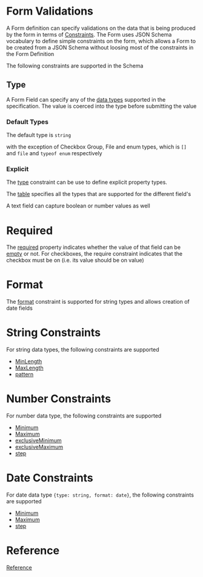
<Meta title="Adaptive Form/Validations" component={AdaptiveForm} />

# Form Validations

A Form definition can specify validations on the data that is being produced by the form in terms of
[Constraints](https://git.corp.adobe.com/pages/livecycle/af2-docs/spec/latest/#_form_field_constraints).
The Form uses JSON Schema vocabulary to define simple constraints on the form, which allows a Form to be
created from a JSON Schema without loosing most of the constraints in the Form Definition

The following constraints are supported in the Schema

## Type

A Form Field can specify any of the
[data types](https://git.corp.adobe.com/pages/livecycle/af2-docs/spec/latest/#_data_types) supported in
the specification. The value is coerced into the type before submitting the value

### Default Types

The default type is `string`

<Story id="reference-json-constraints-type-string--string" />

with the exception of Checkbox Group, File and enum types, which is `[]` and `file` and `typeof enum` respectively

<Story id="adaptive-form-components-checkbox--group" />

<Story id="adaptive-form-components-file-upload--default-story" />

<Story id="reference-json-constraints-type-auto--enum-type" />


### Explicit

The [type](https://git.corp.adobe.com/pages/livecycle/af2-docs/spec/latest/index.html#field-constraints-type) constraint
can be use to define explicit property types.

The [table](https://git.corp.adobe.com/livecycle/af2-docs/issues/120#issue-3380663) specifies all the types that are
supported for the different field's

A text field can capture boolean or number values as well

<Story id="reference-json-constraints-type-number--text-input" />

<Story id="reference-json-constraints-type-boolean--boolean" />

# Required

The [required](https://git.corp.adobe.com/pages/livecycle/af2-docs/spec/latest/#field-constraints-required)
property indicates whether the value of that field can be
[empty](https://git.corp.adobe.com/pages/livecycle/af2-docs/spec/latest/#field-properties-emptyValue)
or not. For checkboxes, the require constraint indicates that the checkbox must be on (i.e. its value should be on value)

<Story id="reference-json-constraints-required--required-field" />

<Story id="reference-json-constraints-required--required-checkbox" />

# Format

The [format](https://git.corp.adobe.com/pages/livecycle/af2-docs/spec/latest/#field-constraints-format) constraint
is supported for string types and allows creation of date fields

<Story id="reference-json-constraints-format--date" />

# String Constraints

For string data types, the following constraints are supported

* [MinLength](https://git.corp.adobe.com/pages/livecycle/af2-docs/spec/latest/#field-constraints-minLength)
* [MaxLength](https://git.corp.adobe.com/pages/livecycle/af2-docs/spec/latest/#field-constraints-minLength)
* [pattern](https://git.corp.adobe.com/pages/livecycle/af2-docs/spec/latest/#field-constraints-minLength)

<Story id="reference-json-constraints-multiple-constraints--string-constraints" />

# Number Constraints

For number data type, the following constraints are supported

* [Minimum](https://git.corp.adobe.com/pages/livecycle/af2-docs/spec/latest/#field-constraints-minimum)
* [Maximum](https://git.corp.adobe.com/pages/livecycle/af2-docs/spec/latest/#field-constraints-maximum)
* [exclusiveMinimum](https://git.corp.adobe.com/pages/livecycle/af2-docs/spec/latest/#field-constraints--exclusive-minimum)
* [exclusiveMaximum](https://git.corp.adobe.com/pages/livecycle/af2-docs/spec/latest/#field-constraints--exclusive-maximum)
* [step](https://git.corp.adobe.com/pages/livecycle/af2-docs/spec/latest/#field-constraints-step)

<Story id="reference-json-constraints-multiple-constraints--string-constraints" />

<Story id="reference-json-constraints-multiple-constraints--number-constraints" />


# Date Constraints

For date data type `{type: string, format: date}`, the following constraints are supported

* [Minimum](https://git.corp.adobe.com/pages/livecycle/af2-docs/spec/latest/#field-constraints-minimum)
* [Maximum](https://git.corp.adobe.com/pages/livecycle/af2-docs/spec/latest/#field-constraints-maximum)
* [step](https://git.corp.adobe.com/pages/livecycle/af2-docs/spec/latest/#field-constraints-step)

<Story id="reference-json-constraints-multiple-constraints--date-constraints" />



# Reference

[Reference](?path=/story/reference-json-constraints--minimum)